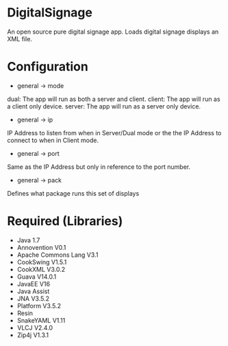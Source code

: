 =DigitalSignage=

An open source pure digital signage app. Loads digital signage displays an XML file.

=Configuration=
*general -> mode
dual: The app will run as both a server and client.
client: The app will run as a client only device.
server: The app will run as a server only device.
*general -> ip
IP Address to listen from when in Server/Dual mode or the the IP Address to connect to when in Client mode.
*general -> port
Same as the IP Address but only in reference to the port number.
*general -> pack
Defines what package runs this set of displays
=Required (Libraries)=
*Java 1.7
*Annovention V0.1
*Apache Commons Lang V3.1
*CookSwing V1.5.1
*CookXML V3.0.2
*Guava V14.0.1
*JavaEE V16
*Java Assist
*JNA V3.5.2
*Platform V3.5.2
*Resin
*SnakeYAML V1.11
*VLCJ V2.4.0
*Zip4j V1.3.1
